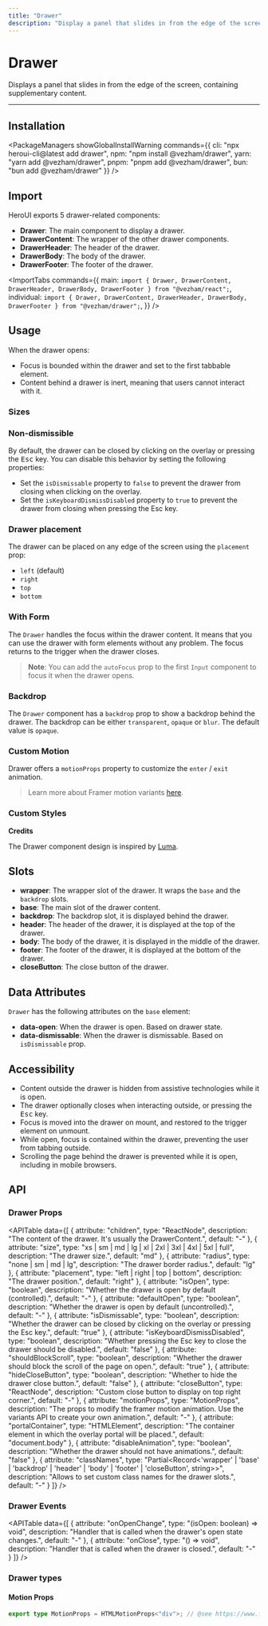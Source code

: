 ```yaml
---
title: "Drawer"
description: "Display a panel that slides in from the edge of the screen, containing supplementary content."
---
```



# Drawer

Displays a panel that slides in from the edge of the screen, containing supplementary content.

<ComponentLinks component="drawer" reactAriaHook="useModal" />

---

<CarbonAd/>

## Installation

<PackageManagers
  showGlobalInstallWarning
  commands={{
    cli: "npx heroui-cli@latest add drawer",
    npm: "npm install @vezham/drawer",
    yarn: "yarn add @vezham/drawer",
    pnpm: "pnpm add @vezham/drawer",
    bun: "bun add @vezham/drawer"
  }}
/>

## Import

HeroUI exports 5 drawer-related components:

- **Drawer**: The main component to display a drawer.
- **DrawerContent**: The wrapper of the other drawer components.
- **DrawerHeader**: The header of the drawer.
- **DrawerBody**: The body of the drawer.
- **DrawerFooter**: The footer of the drawer.

<ImportTabs
  commands={{
    main: `import {
    Drawer,
    DrawerContent,
    DrawerHeader,
    DrawerBody,
    DrawerFooter
} from "@vezham/react";`,
    individual:
      `import {
    Drawer,
    DrawerContent,
    DrawerHeader,
    DrawerBody,
    DrawerFooter
} from "@vezham/drawer";`,
  }}
/>

## Usage

When the drawer opens:

- Focus is bounded within the drawer and set to the first tabbable element.
- Content behind a drawer is inert, meaning that users cannot interact with it.

<CodeDemo title="Usage" files={drawerContent.usage} />

### Sizes

<CodeDemo title="Sizes" files={drawerContent.sizes} />

### Non-dismissible

By default, the drawer can be closed by clicking on the overlay or pressing the <Kbd>Esc</Kbd> key.
You can disable this behavior by setting the following properties:

- Set the `isDismissable` property to `false` to prevent the drawer from closing when clicking on the overlay.
- Set the `isKeyboardDismissDisabled` property to `true` to prevent the drawer from closing when pressing the Esc key.

<CodeDemo title="Non-dissmissible" files={drawerContent.nonDismissable} />

### Drawer placement

The drawer can be placed on any edge of the screen using the `placement` prop:
- `left` (default)
- `right`
- `top`
- `bottom`

<CodeDemo title="Placement" files={drawerContent.placement} />

### With Form

The `Drawer` handles the focus within the drawer content. It means that you can use the drawer with
form elements without any problem. The focus returns to the trigger when the drawer closes.

<CodeDemo title="With Form" files={drawerContent.form} />

> **Note**: You can add the `autoFocus` prop to the first `Input` component to focus it when the drawer opens.

### Backdrop

The `Drawer` component has a `backdrop` prop to show a backdrop behind the drawer. The backdrop can be
either `transparent`, `opaque` or `blur`. The default value is `opaque`.

<CodeDemo title="Backdrop" files={drawerContent.backdrop} />

### Custom Motion

Drawer offers a `motionProps` property to customize the `enter` / `exit` animation.

<CodeDemo title="Custom Motion" files={drawerContent.customMotion} />

> Learn more about Framer motion variants [here](https://www.framer.com/motion/animation/#variants).

### Custom Styles

<CodeDemo title="Custom Styles" files={drawerContent.customStyles} />

<b>Credits</b>

The Drawer component design is inspired by [Luma](https://x.com/LumaHQ).


## Slots

- **wrapper**: The wrapper slot of the drawer. It wraps the `base` and the `backdrop` slots.
- **base**: The main slot of the drawer content.
- **backdrop**: The backdrop slot, it is displayed behind the drawer.
- **header**: The header of the drawer, it is displayed at the top of the drawer.
- **body**: The body of the drawer, it is displayed in the middle of the drawer.
- **footer**: The footer of the drawer, it is displayed at the bottom of the drawer.
- **closeButton**: The close button of the drawer.

## Data Attributes

`Drawer` has the following attributes on the `base` element:

- **data-open**:
  When the drawer is open. Based on drawer state.
- **data-dismissable**:
  When the drawer is dismissable. Based on `isDismissable` prop.

<Spacer y={4} />

## Accessibility

- Content outside the drawer is hidden from assistive technologies while it is open.
- The drawer optionally closes when interacting outside, or pressing the <Kbd>Esc</Kbd> key.
- Focus is moved into the drawer on mount, and restored to the trigger element on unmount.
- While open, focus is contained within the drawer, preventing the user from tabbing outside.
- Scrolling the page behind the drawer is prevented while it is open, including in mobile browsers.

<Spacer y={4} />

## API

### Drawer Props

<APITable
  data={[
    {
      attribute: "children",
      type: "ReactNode",
      description: "The content of the drawer. It's usually the DrawerContent.",
      default: "-"
    },
    {
      attribute: "size",
      type: "xs | sm | md | lg | xl | 2xl | 3xl | 4xl | 5xl | full",
      description: "The drawer size.",
      default: "md"
    },
    {
      attribute: "radius",
      type: "none | sm | md | lg",
      description: "The drawer border radius.",
      default: "lg"
    },
    {
      attribute: "placement",
      type: "left | right | top | bottom",
      description: "The drawer position.",
      default: "right"
    },
    {
      attribute: "isOpen",
      type: "boolean",
      description: "Whether the drawer is open by default (controlled).",
      default: "-"
    },
    {
      attribute: "defaultOpen",
      type: "boolean",
      description: "Whether the drawer is open by default (uncontrolled).",
      default: "-"
    },
    {
      attribute: "isDismissable",
      type: "boolean",
      description: "Whether the drawer can be closed by clicking on the overlay or pressing the Esc key.",
      default: "true"
    },
    {
      attribute: "isKeyboardDismissDisabled",
      type: "boolean",
      description: "Whether pressing the Esc key to close the drawer should be disabled.",
      default: "false"
    },
    {
      attribute: "shouldBlockScroll",
      type: "boolean",
      description: "Whether the drawer should block the scroll of the page on open.",
      default: "true"
    },
    {
      attribute: "hideCloseButton",
      type: "boolean",
      description: "Whether to hide the drawer close button.",
      default: "false"
    },
    {
      attribute: "closeButton",
      type: "ReactNode",
      description: "Custom close button to display on top right corner.",
      default: "-"
    },
    {
      attribute: "motionProps",
      type: "MotionProps",
      description: "The props to modify the framer motion animation. Use the variants API to create your own animation.",
      default: "-"
    },
    {
      attribute: "portalContainer",
      type: "HTMLElement",
      description: "The container element in which the overlay portal will be placed.",
      default: "document.body"
    },
    {
      attribute: "disableAnimation",
      type: "boolean",
      description: "Whether the drawer should not have animations.",
      default: "false"
    },
    {
      attribute: "classNames",
      type: "Partial<Record<'wrapper' | 'base' | 'backdrop' | 'header' | 'body' | 'footer' | 'closeButton', string>>",
      description: "Allows to set custom class names for the drawer slots.",
      default: "-"
    }
  ]}
/>

### Drawer Events

<APITable
  data={[
    {
      attribute: "onOpenChange",
      type: "(isOpen: boolean) => void",
      description: "Handler that is called when the drawer's open state changes.",
      default: "-"
    },
    {
      attribute: "onClose",
      type: "() => void",
      description: "Handler that is called when the drawer is closed.",
      default: "-"
    }
  ]}
/>

<Spacer y={4} />

### Drawer types

#### Motion Props

```ts
export type MotionProps = HTMLMotionProps<"div">; // @see https://www.framer.com/motion/
```
